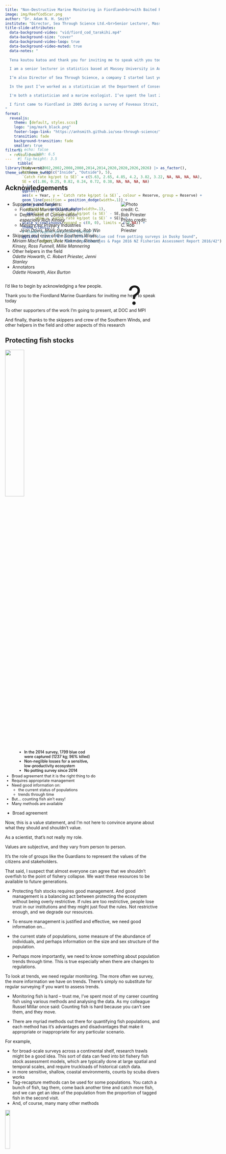```yaml
---
title: "Non-Destructive Marine Monitoring in Fiordland<br>with Baited Remote Underwater Video (BRUV)"
image: img/ReefCodScar.png
author: "Dr. Adam N. H. Smith" 
institute: "Director, Sea Through Science Ltd.<br>Senior Lecturer, Massey University"
title-slide-attributes:
  data-background-video: "vid/fiord_cod_tarakihi.mp4"
  data-background-size: "cover"
  data-background-video-loop: true
  data-background-video-muted: true
  data-notes: "
  
  Tena koutou katoa and thank you for inviting me to speak with you today<br><br>

  I am a senior lecturer in statistics based at Massey University in Auckland<br><br>

  I’m also Director of Sea Through Science, a company I started last year for statistical consulting and marine ecological research<br><br>

  In the past I’ve worked as a statistician at the Department of Conservation in Christchurch (although I now live in Orewa north of Auckland, I am a mainlander). I've also worked in the fisheries modelling group in NIWA in Wellington.<br><br>

  I'm both a statistician and a marine ecologist. I’ve spent the last 20 something years counting fish and the analysing data<br><br>

  I first came to Fiordland in 2005 during a survey of Foveaux Strait, and then again in 2006 I was part of a big scientific survey of Fiordland on the Southern Winds. Some of you may have heard the story of when Erin Green and I were briefly joined by a great white shark while diving on Clio Rocks in Bligh Sound -- something I'll never forget.
"
format: 
  revealjs:
    theme: [default, styles.scss]
    logo: "img/mark_black.png"
    footer-logo-link: "https://anhsmith.github.io/sea-through-science/"
    transition: fade
    background-transition: fade
    smaller: true
filters: 
  - reveal-header
---
```


```r
library(tidyverse)
theme_set(theme_bw())
```


## Acknowledgements

::: {.columns}

::: {.column width="60%"} 

- Supporters and funders:
  + Fiordland Marine Guardians
  + Department of Conservation<br>_especially Rich Kinsey_
  + Ministry for Primary Industries<br>_Jean Davis, Mark Geytenbeek, Rob Win_
- Skippers and crew of the Southern Winds<br>_Miriam MacFadgen, Pete Kirkman, Richard Kinsey, Ross Funnell, Millie Mannering_
- Other helpers in the field<br>_Odette Howarth, C. Robert Priester, Jenni Stanley_
- Annotators<br>_Odette Howarth, Alex Burton_

:::

::: {.column width="30%"} 

![Photo credit: C. Rob Priester](img/rich.jpg)
:::

:::

::: notes

I'd like to begin by acknowledging a few people. 

Thank you to the Fiordland Marine Guardians for inviting me here to speak today

To other supporters of the work I'm going to present, at DOC and MPI

And finally, thanks to the skippers and crew of the Southern Winds, and other helpers in the field and other aspects of this research

:::

## Protecting fish stocks 

![](img/bluecod.jpg){.absolute top=120 right=0 width="35%"}

:::{.incremental style="font-size: 90%;"}

- Broad agreement that it is the right thing to do
- Requires appropriate management
- Need good information on:
    - the current status of populations
    - trends through time
- But... counting fish ain't easy!
- Many methods are available

:::


::: notes

- Broad agreement  

Now, this is a value statement, and I'm not here to convince anyone about what they should and shouldn't value. 

As a scientist, that's not really my role.

Values are subjective, and they vary from person to person.

It’s the role of groups like the Guardians to represent the values of the citizens and stakeholders.

That said, I suspect that almost everyone can agree that we shouldn't overfish to the point of fishery collapse. We want these resources to be available to future generations.

- Protecting fish stocks requires good management. And good management is a balancing act between protecting the ecosystem without being overly restrictive. If rules are too restrictive, people lose trust in our institutions and they might just flout the rules. Not restrictive enough, and we degrade our resources.

- To ensure management is justified and effective, we need good information on...

- the current state of populations, some measure of the abundance of individuals, and perhaps information on the size and sex structure of the population.

- Perhaps more importantly, we need to know something about population trends through time. This is true especially when there are changes to regulations. 

To look at trends, we need regular monitoring. The more often we survey, the more information we have on trends. There's simply no substitute for regular surveying if you want to assess trends.

- Monitoring fish is hard -- trust me, I've spent most of my career counting fish using various methods and analysing the data. As my colleague Russel Millar once said: Counting fish is hard because you can't see them, and they move. 

- There are myriad methods out there for quantifying fish populations, and each method has it's advantages and disadvantages that make it appropriate or inappropriate for any particular scenario. 

For example, 

- for broad-scale surveys across a continental shelf, research trawls might be a good idea. This sort of data can feed into bit fishery fish stock assessment models, which are typically done at large spatial and temporal scales, and require truckloads of historical catch data. 
- in more sensitive, shallow, coastal environments, counts by scuba divers works
- Tag-recapture methods can be used for some populations. You catch a bunch of fish, tag them, come back another time and catch more fish, and we can get an idea of the population from the proportion of tagged fish in the second visit. 
- And, of course, many many other methods

:::

:::{.fragment}
![](img/trawl.jpeg){.absolute bottom=0 left=0 width="18%"}
:::

:::{.fragment}
![](img/uvc.png){.absolute bottom=31 left="23%" width="38%"}
:::


:::{.fragment}
![](img/tag.png){.absolute bottom=31 right=0 width="34%"}
:::

## Which methods are appropriate?

![](img/bluecod.jpg){.absolute top=120 right=0 width="35%"}

Depends entirely on the context:

::: {style="font-size: 90%;"}

- Objectives
- Costs and budget
- Constraints of the physical environment and organisms' biology 
- Impacts of the method on the populations and broader ecosystem
- Quality and quantity of information provided by the method

:::

::: notes

Which methods are appropriate depends entirely on context

Firstly, the objectives are important. Everything stems from objectives. It's no use just going out and counting stuff. We need to exactly what we want to measure, and why.

Then there are the constraints posed by costs, and by the physical environment, and biology in general

The impacts of the method can be very important -- do we want to use a destructive or non-destructive method

And, of course, we need to consider the quantity and quality of the information provided, and whether that information meets our objectives.

Again, it all has to come back to the objectives, and this is one of the main reasons why I really wanted to make the trip down here and talk with you. I wanted to get a better idea of what we need to know, and whether the work that we have begun meets those needs. And, if so, how we can ensure that it continues.

:::

![](img/trawl.jpeg){.absolute bottom=0 left=0 width="18%"}

![](img/uvc.png){.absolute bottom=31 left="23%" width="38%"}

![](img/tag.png){.absolute bottom=31 right=0 width="34%"}


##  {#all-white-fifteen background-image="img/punga.jpg"}

New fishing regulations for blue cod and other species in Fiordland

::: {.fragment}
*How will we know if the new regulations are effective?*

*What is the current state of populations of blue cod and other key species?*

*How will these populations trend over the coming years?*

*Can the regulations can be relaxed in future? When?*

:::

::: {.fragment}

Answering any of these questions requires ongoing monitoring.

:::


::: notes

With that in mind, here's the broader context of the work.

As you know, earlier this year, new regulations were brought in for recreational fishing of blue cod and some other species in Fiordland.

Changes in regulations pose some important questions: 

Answering any of these questions requires ongoing monitoring.

So, what is the current state of monitoring in Fiordland?

:::


## Blue cod potting

![](img/drypot.png){width="25%"}

![](img/bluecodpot.png){width="25%"}

<div class="fragment" style="position: absolute; left: 28%; top: 13%;">

```r
#| echo: false
#| fig-width: 6.5
#| fig-height: 3.5
tibble(
  Year = c(2002,2002,2008,2008,2014,2014,2020,2020,2026,2026) |> as_factor(),
  Reserve = rep(c("Inside", "Outside"), 5),
  `Catch rate kg/pot (± SE)` = c(5.63, 2.65, 4.85, 4.2, 3.82, 3.22, NA, NA, NA, NA),
  SE = c(1.86, 0.25, 0.82, 0.24, 0.72, 0.38, NA, NA, NA, NA)
  ) |> 
  ggplot() + 
  aes(x = Year, y = `Catch rate kg/pot (± SE)`, colour = Reserve, group = Reserve) + 
  geom_line(position = position_dodge(width=.1)) +
  geom_pointrange(
    position = position_dodge(width=.1),
    aes(ymin = `Catch rate kg/pot (± SE)` - SE,
        ymax = `Catch rate kg/pot (± SE)` + SE)) +
  scale_y_continuous(expand = c(0, 0), limits = c(0,NA)) +
  theme_classic() + 
  # theme(legend.position="bottom") +
  ggtitle("Catch Per Unit Effort of blue cod from potting surveys in Dusky Sound",
          subtitle = "Data from Beentjes & Page 2016 NZ Fisheries Assessment Report 2016/42")
```

</div>


<div class="fragment" style="position: absolute; left: 28%; top: 62%; font-size: 90%;">

- In the 2014 survey, 1799 blue cod<br>were captured (1237 kg; 96% killed) 
- Non-neglible losses for a sensitive,<br>low-productivity ecosystem
- No potting survey since 2014

</div>

<div class="fragment" style="position: absolute; right: 30%; top: 22%; font-size: 6em;">

?

</div>


::: notes

The main method used to monitor blue cod fisheries is potting surveys. 

- Potting surveys were done in Dusky Sound in 2002, 2008, and 2014. Here are the Catch Per Unit Effort numbers from these surveys, measured as kg of blue cod per pot. I've split them between inside the marine reserves vs outside the marine reserves. 

No strong trend apparent there, but the last survey was a decade ago. Why?

- Potting is destructive method. It kills a lot of fish. For example, the 2014 survey captured over a tonne of blue cod, most of them  killed.

Such losses may be ok for a large scale, productive fishery from which hundreds of tonnes are taken annually, but in a sensitive, enclosed environment like the fiords, many consider potting surveys to be inappropriate. 

It is simply not fit for purpose.

- So, there has been no potting survey since 2014, a full decade ago, which means we're relying largely on anectodal evidence when making potentially contentious management decisions, which is not ideal.

Furthermore, we don't have hard data on what the current trends are for key species in Fiordland.

:::


## Blue cod potting

![](img/drypot.png){width="25%"}

![](img/bluecodpot.png){width="25%"}


<div style="position: absolute; left: 28%; top: 62%; font-size: 90%;">

- In the 2014 survey, 1799 blue cod<br>were captured (1237 kg; 96% killed) 
- Non-neglible losses for a sensitive,<br>low-productivity ecosystem
- No potting survey since 2014

</div>


![](img/BCO5_commcatch_plenary24.png){.absolute top="15%" left="28%" width="68%"}

![](img/BCO_stockmap.png){.absolute top="60%" right=0 width="18%"}

::: notes

- In the broader stock that includes Southland and Fiordland, there have been some worrying trends over the past 20 years. But this assessment is based on data from Foveaux Strait, not the inner fiords.

:::

## Blue cod potting

![](img/drypot.png){width="25%"}

![](img/bluecodpot.png){width="25%"}

:::{.absolute left="28%" top="17%"}

[![From *Fiordland Marine Guardians (2023) Proposed further amendments to fishing regulations in the Fiordland Marine Area* ](img/guardians.png)](https://www.mpi.govt.nz/dmsdocument/58060-Proposed-further-amendments-to-fishing-regulations-in-the-Fiordland-Te-Moana-o-Atawhenua-Marine-Area)

:::

::: notes

The Fiordland Marine Guardians, in a document released last year, expressed an interest in investigating alternative, non-destructive methods of surveying key species in Fiordland. They specifically mention a method called Baited Underwater Video. 

Which is where I come in.

:::


## What is a 'Stereo BRUV'?

::: {.columns}

::: {.column width="40%"} 

- Stereo Baited Remote Underwater Video
- Stainless steel frame with two video cameras pointing at a bait canister, with lights and a depth sensor
- Used around the world as a standard method of monitoring fishes

:::

::: {.column width="60%"}

![](img/BRUV2.png)

:::

:::

::: notes

Introducing the stereo baited remote underwater video

Each unit comprises a stainless steel frame with two video cameras, lights, a depth and temperature sensor, and a canister of fresh bait sticking out the front.

We have six of these units, and we throw them into the sea and leave them for just over an hour. The bait attracts fish and other animals, and we can count the organisms and record the habitat.

This has become a standard tool for monitoring fishes internationally. I've used these things for several years across New Zealand from the Kermadecs to Fiordland, as well as in several other countries, the Galapagos Islands, New Caledonia, Fiji. 

We also used this method in a global study of sharks called Global FinPrint, which surveyed sharks on coral reefs all over the world.

Why stereo? This one of the reasons why this method is so powerful...

:::

## What is a 'Stereo BRUV'?

![](img/cal.png)

::: {.absolute top=500}
- After calibration with a specialist cube and software,<br>
:::

::: notes

After calibrating a stereo BRUV with a special hardware and software, 

you can take accurate measurements of the lenghts of fish and other objects.

Much like our having two eyes allow to perceive depths.

:::

## What is a 'Stereo BRUV'?

![](img/length2.png)

::: {.absolute top=500}
- After calibration with a specialist cube and software,<br> stereo BRUVs allow for accurate measurements of lengths.
:::

## The BRUV process

```r
#| fig-height: 1
#| fig-width: 10

library(ggflowchart)
 
flow <- tibble::tibble(
   from = c("Calibration", "Fieldwork",  "Annotation"),
   to =   c("Fieldwork",   "Annotation", "Data analysis & reporting")
   )
 
ggflowchart(flow, horizontal = T, x_nudge = 0.5, y_nudge = 0.4)
```
![](img/cal1.png){.absolute top="30%" left="6%" width="15%"}
![](img/carry1.png){.absolute top="30%" left="27%" width="16%"}

![](img/event.png){.absolute top="30%" left="47%" width="17%"}


![](img/maxn_oblu.png){.absolute top="30%" left="66%" width="22%"}

::: notes

The full process of a BRUV survey involves first calibrating the cameras, which is usually done in a swimming pool. 

Then we go to the field and deploy the BRUVs. 

Each video must be annotated, which is the process of reviewing the footage and recording data on abundance, length, habitat, etc. This process takes time, sometimes several hours per video, depending on how fishy it is. We call this "annotation" rather than "analysis" so it is not confuses with the statistical analysis of the data. 

And finally, there is the data analysis and reporting.

:::

## Our work in Fiordland {#all-white background-image="img/sw.jpg"}

In 2021 and 2024, the Department of Conservation funded BRUV surveys in Fiordland.

The Ministry for Primary Industries funded the annotation of the 2024 videos.


::: notes

In 2021 and 2024, Rich Kinsey invited us on board the Southern Winds to undertake BRUV surveys in Fiordland.

MPI has also supported the work by paying for annotation of the 2024 videos.

Today, I'm going to present some of the videos and some preliminary results, mainly in the form of distribution maps. 

:::

## Fiordland 2021

```r
#| echo: false
library(mapview)
map_fiordland21 <- readRDS("map/map_fiordland21.rds")
map_fiordland21
```

90 deployments at depths of 10-95 m

::: notes

Here's a map of the sites we surveyed in 2021 -- 90 deployments across multiple fiords. This was part of a project by my former postgraduate student, Odette Howarth. 

:::


## Tamatea/Dusky Sound 2024

```r
#| echo: false
library(mapview)
map_fiordland24 <- readRDS("map/map_fiordland24.rds")
map_fiordland24
```

136 deployments at depths of 15-86 m

::: notes

Then, in 2024, Rich Kinsey at DOC commissioned us to do a more intensive survey of Tamatea/Dusky Sound, for a total of 136 deployments.

:::

## {background-video="vid/01_FLD24_S07_R04_deployandbluecod.mp4" background-video-muted="true"}

::: {#all-white}

### What did we see? 

- Blue cod 
- Tarakihi

:::

::: notes

Alright, video time. Here's a BRUV that's just been dropped overboard and is heading to the seafloor, here around 26 metres.

This particular deployment is interesting for a few reasons. There is nothing much to see when it hits the floor, but after a few moments...

There are a lot of juvenile blue cod here. And the fact that so many turn up so quickly means that they are a lot very nearby the camera. This might indicate a habitat that is important to juvenile blue cod.

There's also a couple of tarakihi here. 

:::


## Abundance of blue cod

![](img/bluecod.jpg){.absolute top=0 right=0 height="15%"}

![](img/maxn_oblu.png)

::: notes

Here's a map of Dusky Sound showing counts of blue cod as the size of the points. Bigger points mean more blue cod were seen at that site.

The video we just saw is this one in the Tuamoana Marine Reserve (fourth from the top of line).

What do these numbers mean? The numbers are what's known as the "MaxN" count, which is the highest number seen on a single frame of the video. 

We don't just count every fish we see, because a single fish could circle the gear 100 times and get counted 100 times, and we can't tell that situation from 100 individuals going by. Hence, the conservative approach of using a single frame.

By this method, we can get some very large counts, up to 38 individual blue cod here, with an average of 5.5 per deployment. We also did some surveys for DOC in the outer Hauraki Gulf this year, and got as many as 56 snapper in one frame. 

The MaxN count from a single frame is the standard index of relative abundance that can be compared among sites and over time.

We also take measurements of lengths at different intervals, so that we can get a lot of information about the size-structure of the population.

:::


## Presence of tarakihi

![](img/tarakihi.jpg){.absolute top=0 right=0 height="15%"}

![](img/pres_tara.png)

::: notes

For other species that are not so numerous, such as tarakihi, I'm just going to show you maps of presence and absence.

Solid points are sites where we saw tarakihi; open circles are where we didn't. 

Tarakihi turned up in a more than half of the sites, throughout the fiord.

:::


## {background-video="vid/02_FLD24_s07_R04_codcraysschoolies.mp4" background-video-muted="true"}

::: {#all-white}

### What did we see? 

- Blue cod 
- Tarakihi
- School shark
- Crayfish

:::

::: notes

What else did we see?

This is the same deployment as the last video I showed you, but much later on. We can see more species have turned up, notably crayfish and school shark. There are five crays and three schoolies here.

We can also see that there are not so many juvenile blue cod, but a lot more large blue cod. This is a key advantage of the method -- it seems we get a much better view of the size structure of the population because we see whatever comes past, not just whatever gets stuck in the pot.

:::

## Presence of school shark

![](img/schoolshark.jpg){.absolute top=0 right=0 height="15%"}

![](img/pres_scho.png)

::: notes

I was very surprised at how many school shark we saw throughout the survey -- they appeared in more than half the deployments, and throughout Dusky Sound. Up to around five individuals. My PhD student, Alex Burton, is working on school sharks, so he was very excited to see this. 

We don't see school sharks anywhere close to this regularly in the outer Hauraki Gulf.

:::

## Presence of crayfish

![](img/cray.jpg){.absolute top=0 right=0 height="15%"}

![](img/pres_cray.png)

::: notes

Crayfish were also fairly widespread. 

It looks like like they were observed particularly often in the marine reserve, where they were seen in 11 out of 14 sites. They were seen much less often outside the reserve. 

Of course, confirming this difference would require a formal statistical analysis, taking into account habitats, depth, etc., and it is certainly possible. 

But I was surprised to see so many, actually. I don't know if BRUVs have ever been so successful at surveying crayfish. 

:::


## {background-video="vid/03_FLD24_S06_R01_hapuku.mp4" background-video-muted="true"}

::: {#all-white}

### What did we see? 

- Blue cod 
- Tarakihi
- School shark
- Crayfish
- Hāpuku

:::

::: notes

Everyone's favourite species with the goofy-looking underbite, the elusive hāpuku. 

:::

## Presence of hāpuku

![](img/hapuku.jpg){.absolute top=0 right=0 height="15%"}
![](img/pres_hapu.png)

::: notes

We saw hāpuku at 10 sites, only one or two individuals at each place.

It was very interesting that they were found so often right up in Supper Cove too.

:::

## {background-video="vid/05_FLD24_S06_R01_7gill.mp4" background-video-muted="true"}

::: {#all-white}

### What did we see? 

- Blue cod 
- Tarakihi
- School shark
- Crayfish
- Hāpuku
- Broadnose sevengill

:::

::: notes

Another species that turned up often was the broadnose sevengill shark, which we saw in around 32, around a quarter of the deployments.

Like this big female.

Since presenting at the FishNZ meeting, I'm now in collaboration with Alice Rogers and her postgraduate students at Victoria University, working on a project on habitats and prey of sevengill sharks in Fiordland.

I'm generally not clingy with my data. A lot of scientists are territorial, but I just want it to be used. 

:::

## Presence of sevengill shark

![](img/sevengill.jpg){.absolute top=0 right=0 height="15%"}

![](img/pres_seve.png)

::: notes

Again, this species was found throughout the fiord.

:::

## {background-video="vid/06_FLD24_S23_R04_blackcoral.mp4" background-video-muted="true"}

::: {#all-white}

### What did we see? 

- Blue cod
- Tarakihi
- School shark
- Crayfish
- Hāpuku
- Broadnose sevengill
- Black coral and gorgonians

:::


::: notes

Lyndsay Holland of the Department of Conservation's Conservation Services Programme contacted me after my presentation to FishNZ, because she was interested in where I saw black corals and gorgonians like these, so I sent her some screenshots and GPS coordinates.

:::

## Presence of black coral

![](img/blackcoral.png){.absolute top=0 right="9%" height="15%"}

![](img/pres_blac.png)

::: notes

Here's where we saw black coral

:::

## {background-video="vid/04_FLD24_S03_R04_H12-04_R02_schoolie.mp4" background-video-muted="true"}

::: {#all-white}

### What did we see? 

- Blue cod 
- Tarakihi
- School shark
- Crayfish
- Hāpuku
- Broadnose sevengill
- Black coral, gorgonians
- Much more!

:::

::: notes

We saw many, many other species. Across the survey we saw 37 species of fish alone. 

:::

## Number of fish species observed

![](img/spr.png)

::: notes

Here's a plot of how many fish species we saw in each deployment, a diversity metric known as species richness.

We saw up to 12 species of fish in a single site.

So, this really is is a wealth of information that can be mined for all sorts of interesting ecological questions.

In which depths, habitats and regions does each species occur? 

Which depths, habitats and regions support the greatest diversity?

We can look at interactions and associations among species -- which species are seen together, or not seen together?

- For example, a predator might decline alongside prey species, giving a possible explanation for that decline.

- Better able to understand ecosystem dynamics, which gives us a stronger basis for more effective, ecosystem-based management.

:::

## Advantages of BRUVs

::: {.columns}

::: {.column width="40%"} 

- Cost-effective
- Non-destructive, non-lethal
- Globally established methodology
- Standardised observation period (60 min)
- Broad depth range
- Captures a wealth of information on multiple species, size-classes, and habitats
- Permanent video archive

:::

::: {.column width="60%"}

![Photo credit: C. Rob Priester](img/rob_housings.jpg)

:::

:::

::: notes

So, what are some of the advantages of this method?

For a start, it's much cheaper than a potting survey

Importantly, it's non-destructive. No fish were harmed to bring you these data.

Because it's cost effective and non-destructive, we can do it more frequently.

It's globally established, standardised methodology. I was a co-author on a published paper that established the standardised methods.

They can access all sorts of habitats at a broad range of depths. We've sent some systems down to 1200 metres (not these ones). 

They'll record anything that goes near a BRUV, all species of all sizes, as well as habitat information. 

The fact that we have all this geographical and habitat information means that we can figure out what which areas and habitats are important to blue cod populations, at different parts of their life history.

Finally, all the videos are stored in a permanent archive. We've extracted the data that we want, but the future opportunities are endless. These videos will likely be mined for information and projects we haven't even thought of yet. 

:::


## The future [afid.io](https://www.afid.io/) {background-video="vid/AFID.mp4" background-video-loop="true"}

::: notes

The future is looking bright for these methods. 

I'm in talks with a research group in Australia called [afid.io](https://www.afid.io/) about training machine learning algorithms for automatically annotating BRUV videos taken from the NZ context, which would reduce the costs of this method even further!

:::

## Disadvantages of BRUVs {.h2right}

::: {.columns}

::: {.column width="40%"}

![](img/BRUV.png)

:::

::: { .column width="60%"} 

- Some upfront expenses (hardware and software)
- Lack of historical baseline data in Fiordland
- Cannot tell the sex of non-sexually dimorphic species (e.g., blue cod)

:::

:::

::: notes

Like any method, there are disadvantages too.

The gear is quite expensive to buy. All that specialist calibration hardware and software, there are the frames, cameras, torches, and software for annotating the videos -- it's all quite expensive. But the good news is that I have all the gear already.

We don't have much in the way of historical baselines of stereo BRUV data for Fiordland. We have two surveys using our gear, and there have been a few surveys by other groups as well, though they used different types of systems.

One disadvantage of not capturing the fish, like you do with pots, is that you cannot tell the sex of a blue cod unless you open it up and look at the gonads. 

Indeed, potting surveys suggest that heavily exploited blue cod populations are generally skewed in favour of males. This can be important information for large-scale stock assessment models, but in smaller, more enclosed areas like the fiords, this may not be as important as having good, fine scale information on abundance and size structure. 

If this information is indeed crucial, there may be other ways of obtaining it with supplementary methods. I've heard mentioned the idea of asking recreational fishers to record their catches, and even the sex of fish.

:::

## Recommendations


```r
#| fig-height: 1
#| fig-width: 11

compl <- tibble::tibble(
  name = c("Calibration", "Fieldwork","Annotation","Data analysis & reporting"),
  Funded = c("Yes", "Yes", "Yes", "No")
)

ggflowchart(flow, compl, fill = Funded, horizontal = T, x_nudge = 0.5, y_nudge = 0.4, )
```

![](img/cal1.png){.absolute top="30%" left="6%" width="15%"}
![](img/carry1.png){.absolute top="30%" left="27%" width="16%"}
![](img/event.png){.absolute top="30%" left="47%" width="17%"}
![](img/maxn_oblu.png){.absolute top="30%" left="66%" width="22%"}


::: {.absolute top="50%"}

- Ongoing monitoring of Tamatea/Dusky Sound using BRUVs (ideally every 1-3 years)

- Annotation of the 2021 BRUV data (at least for sites repeated in 2024) 

- Statistical analysis and reporting for key species

- Comparison of potting data with BRUV data

- Exploration of the potential for BRUVs and complementary methods to provide the information required by management


:::


::: notes


So where are we at now? 

So far, DOC and MPI have funded the fieldwork and annotation of the 2024 data.

We do not have any funding for the statistical analysis and reporting, and we do not have funding lined up for future surveys.

It seems to me that continuing with these surveys, even if it's just in Tamatea/Dusky Sound, is a good idea, given the sensitivity of the inner Fiordland ecosystems, concerns about population trends, and in light of recent changes to regulations. 

Much like planting trees, the best time to start a good monitoring programme is 20 years ago, the second best time to start a good monitoring programme is right now.

So that’s what we’ve done.

I don't think it would be wise to wait another decade, or even five years, to do another survey.

Establishing trends through time requires regular monitoring. There's really no way around this. 

If we wait five years between surveys, then after 15 years we'll get the bare minimum number of time points to look at trends: three. Analysis of trends requires us to quantify variability among years, which requires multiple time points.

Luckily, with BRUVs, we can do regular surveys because it's relatively cheap and non-destructive.

Every year would be ideal, but every 2-3 years would allow us to get a good idea of trends in a reasonable timeframe. 

As I mentioned earlier, the data are already being picked up by other research groups and government agencies. I can think of so many projects I'd like to do with the data. 

In particular, I'm planning to do a direct comparison of the BRUV data with the historical potting data. We can examine exactly what information is needed by management and how well each method meets those needs as part of a formal cost-benefit analysis. I have an intern student coming from France next year who is interested in this project.

We could even do paired surveys with pots and BRUVs at the same sites in future. This would mean we have overlap of data with the two methods, potentially enabling us to integrate the historical timeline of the potting surveys with current and future surveys with BRUVs.

And like I said, there may be scope to complement the BRUV data with other sources, such as from recreational fishers and citizen science initiatives like Fish Mainland. 

:::


## Discussion points

![](img/bruv.png){.absolute bottom=80 right=0 height="42%"}
![](img/ReefCodScar.png){.absolute bottom=80 left=0 height="42%"}


- Establish monitoring objectives
- Is the stereo BRUV the right tool?
- If so, how can we ensure the continuation of this work?

::: notes

Which brings me to the end of my talk. 

In this or some future meeting, I'd love to get a better idea of what the objectives of the monitoring should be. 

So we can judge whether stereo BRUVs are the right tool for the job. Do they meet our objectives? Will they tell us what we need to know? 

I see a lot of potential here for stereo BRUVs. It is a globally established, cost-effective method that can provide good data not only on the abundance, size structure, and trends of key species, but it also a wealth of other information in Fiordland, one of the world's most interesting and unique marine ecosystems. 

If there is broad agreement that this work should continue, how can we ensure that it happens? 

We've made a great start, but we have yet to secure funding to continue this work, or even report on what we've done so far. 

- DOC is very supportive but it has a tonne of projects competing for limited funding and resources
- While MPI have been supportive, I get the sense that they prioritise work on stocks that are commercially harvested; and blue cod are no longer commercially harvested in the inner fiords

So although many people see the value of this  project, there's a risk that it'll slip through the cracks of the major government agencies.

In my view, it would a shame to abandon this project after such a promising start, given the importance of monitoring to the management of these ecosystems for now and for future generations.

Thank you.

:::
